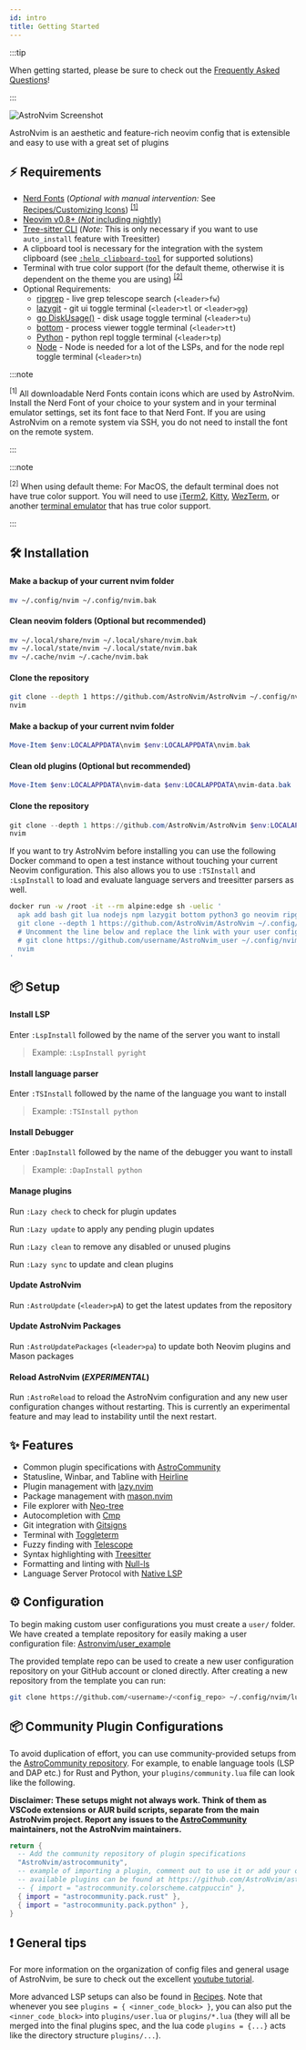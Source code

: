 ```yaml
---
id: intro
title: Getting Started
---
```



:::tip

When getting started, please be sure to check out the
[Frequently Asked Questions](/faq)!

:::


![AstroNvim Screenshot](../../assets/themes/overview.png)

AstroNvim is an aesthetic and feature-rich neovim config that is extensible and easy to use with a great set of plugins

## ⚡ Requirements

- [Nerd Fonts](https://www.nerdfonts.com/font-downloads) (_Optional with manual intervention:_ See [Recipes/Customizing Icons](/recipes/icons#disable-icons)) <sup>[[1]](#1)</sup>
- [Neovim v0.8+ (_Not_ including nightly)](https://github.com/neovim/neovim/releases/tag/stable)
- [Tree-sitter CLI](https://github.com/tree-sitter/tree-sitter/blob/master/cli/README.md) (_Note:_ This is only necessary if you want to use `auto_install` feature with Treesitter)
- A clipboard tool is necessary for the integration with the system clipboard (see [`:help clipboard-tool`](https://neovim.io/doc/user/provider.html#clipboard-tool) for supported solutions)
- Terminal with true color support (for the default theme, otherwise it is dependent on the theme you are using) <sup>[[2]](#2)</sup>
- Optional Requirements:
  - [ripgrep](https://github.com/BurntSushi/ripgrep) - live grep telescope search (`<leader>fw`)
  - [lazygit](https://github.com/jesseduffield/lazygit) - git ui toggle terminal (`<leader>tl` or `<leader>gg`)
  - [go DiskUsage()](https://github.com/dundee/gdu) - disk usage toggle terminal (`<leader>tu`)
  - [bottom](https://github.com/ClementTsang/bottom) - process viewer toggle terminal (`<leader>tt`)
  - [Python](https://www.python.org/) - python repl toggle terminal (`<leader>tp`)
  - [Node](https://nodejs.org/en/) - Node is needed for a lot of the LSPs, and for the node repl toggle terminal (`<leader>tn`)


:::note

<sup id="1">[1]</sup> All downloadable Nerd Fonts contain icons which are used by AstroNvim. Install the Nerd Font of your choice to your system and in your terminal emulator settings, set its font face to that Nerd Font. If you are using AstroNvim on a remote system via SSH, you do not need to install the font on the remote system.

:::

:::note

<sup id="2">[2]</sup> When using default theme: For MacOS, the default terminal does not have true color support. You will need to use <a href="https://iterm2.com/">iTerm2</a>, <a href="https://sw.kovidgoyal.net/kitty/">Kitty</a>, <a href="https://wezfurlong.org/wezterm/">WezTerm</a>, or another <a href="https://github.com/termstandard/colors">terminal emulator</a> that has true color support.

:::

## 🛠️ Installation

<Tabs>

<TabItem value="nix" label="Linux/Mac OS (Unix)" default>

#### Make a backup of your current nvim folder

```sh
mv ~/.config/nvim ~/.config/nvim.bak
```

#### Clean neovim folders (Optional but recommended)

```sh
mv ~/.local/share/nvim ~/.local/share/nvim.bak
mv ~/.local/state/nvim ~/.local/state/nvim.bak
mv ~/.cache/nvim ~/.cache/nvim.bak
```

#### Clone the repository

```sh
git clone --depth 1 https://github.com/AstroNvim/AstroNvim ~/.config/nvim
nvim
```

</TabItem>

<TabItem value="windoze" label="Windows (PowerShell)" default>

#### Make a backup of your current nvim folder

```powershell
Move-Item $env:LOCALAPPDATA\nvim $env:LOCALAPPDATA\nvim.bak
```

#### Clean old plugins (Optional but recommended)

```powershell
Move-Item $env:LOCALAPPDATA\nvim-data $env:LOCALAPPDATA\nvim-data.bak
```

#### Clone the repository

```powershell
git clone --depth 1 https://github.com/AstroNvim/AstroNvim $env:LOCALAPPDATA\nvim
nvim
```

</TabItem>

<TabItem value="docker" label="Docker" default>

If you want to try AstroNvim before installing you can use the following Docker command to open a test instance without touching your current Neovim configuration. This also allows you to use `:TSInstall` and `:LspInstall` to load and evaluate language servers and treesitter parsers as well.

```sh
docker run -w /root -it --rm alpine:edge sh -uelic '
  apk add bash git lua nodejs npm lazygit bottom python3 go neovim ripgrep alpine-sdk --update
  git clone --depth 1 https://github.com/AstroNvim/AstroNvim ~/.config/nvim
  # Uncomment the line below and replace the link with your user config repo to load a user config
  # git clone https://github.com/username/AstroNvim_user ~/.config/nvim/lua/user
  nvim
'
```

</TabItem>

</Tabs>

## 📦 Setup

#### Install LSP

Enter `:LspInstall` followed by the name of the server you want to install

> Example: `:LspInstall pyright`

#### Install language parser

Enter `:TSInstall` followed by the name of the language you want to install

> Example: `:TSInstall python`

#### Install Debugger

Enter `:DapInstall` followed by the name of the debugger you want to install

> Example: `:DapInstall python`

#### Manage plugins

Run `:Lazy check` to check for plugin updates

Run `:Lazy update` to apply any pending plugin updates

Run `:Lazy clean` to remove any disabled or unused plugins

Run `:Lazy sync` to update and clean plugins

#### Update AstroNvim

Run `:AstroUpdate` (`<leader>pA`) to get the latest updates from the repository

#### Update AstroNvim Packages

Run `:AstroUpdatePackages` (`<leader>pa`) to update both Neovim plugins and Mason packages

#### Reload AstroNvim (_EXPERIMENTAL_)

Run `:AstroReload` to reload the AstroNvim configuration and any new user configuration changes without restarting. This is currently an experimental feature and may lead to instability until the next restart.

## ✨ Features

- Common plugin specifications with [AstroCommunity](https://github.com/AstroNvim/astrocommunity)
- Statusline, Winbar, and Tabline with [Heirline](https://github.com/rebelot/heirline.nvim)
- Plugin management with [lazy.nvim](https://github.com/folke/lazy.nvim)
- Package management with [mason.nvim](https://github.com/williamboman/mason.nvim)
- File explorer with [Neo-tree](https://github.com/nvim-neo-tree/neo-tree.nvim)
- Autocompletion with [Cmp](https://github.com/hrsh7th/nvim-cmp)
- Git integration with [Gitsigns](https://github.com/lewis6991/gitsigns.nvim)
- Terminal with [Toggleterm](https://github.com/akinsho/toggleterm.nvim)
- Fuzzy finding with [Telescope](https://github.com/nvim-telescope/telescope.nvim)
- Syntax highlighting with [Treesitter](https://github.com/nvim-treesitter/nvim-treesitter)
- Formatting and linting with [Null-ls](https://github.com/jose-elias-alvarez/null-ls.nvim)
- Language Server Protocol with [Native LSP](https://github.com/neovim/nvim-lspconfig)

## ⚙️ Configuration

To begin making custom user configurations you must create a `user/` folder. We have created a template repository for easily making a user configuration file: [Astronvim/user_example](https://github.com/AstroNvim/user_example)

The provided template repo can be used to create a new user configuration repository on your GitHub account or cloned directly. After creating a new repository from the template you can run:

```sh
git clone https://github.com/<username>/<config_repo> ~/.config/nvim/lua/user
```

## 📦 Community Plugin Configurations

To avoid duplication of effort, you can use community-provided setups from the [AstroCommunity repository](https://github.com/AstroNvim/astrocommunity). For example, to enable language tools (LSP and DAP etc.) for Rust and Python, your `plugins/community.lua` file can look like the following.

**Disclaimer: These setups might not always work. Think of them as VSCode extensions or AUR build scripts, separate from the main AstroNvim project. Report any issues to the [AstroCommunity](https://github.com/AstroNvim/astrocommunity) maintainers, not the AstroNvim maintainers.**

```lua
return {
  -- Add the community repository of plugin specifications
  "AstroNvim/astrocommunity",
  -- example of importing a plugin, comment out to use it or add your own
  -- available plugins can be found at https://github.com/AstroNvim/astrocommunity
  -- { import = "astrocommunity.colorscheme.catppuccin" },
  { import = "astrocommunity.pack.rust" },
  { import = "astrocommunity.pack.python" },
}
```

## ❗️ General tips

For more information on the organization of config files and general usage of AstroNvim, be sure to check out the excellent [youtube tutorial](https://www.youtube.com/watch?v=GEHPiZ10gOk).

More advanced LSP setups can also be found in [Recipes](/recipes/advanced_lsp). Note that whenever you see `plugins = { <inner_code_block> }`, you can also put the `<inner_code_block>` into `plugins/user.lua` or `plugins/*.lua` (they will all be merged into the final plugins spec, and the lua code `plugins = {...}` acts like the directory structure `plugins/...`).
